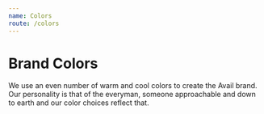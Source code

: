 ```yaml
---
name: Colors
route: /colors
---
```



# Brand Colors

We use an even number of warm and cool colors to create the Avail brand. Our personality is that of the everyman, someone approachable and down to earth and our color choices reflect that.

<Palette>
  <Swatch name="UI 100" color={colors.ui_100} />
  <Swatch name="UI 300" color={colors.ui_300} />
  <Swatch name="UI 500" color={colors.ui_500} />
  <Swatch name="UI 700" color={colors.ui_700} style={{ color: "#fff" }} />
  <Swatch name="UI 900" color={colors.ui_900} style={{ color: "#fff" }} />
</Palette>

<Palette>
  <Swatch name="Blue 100" color={colors.blue_100} />
  <Swatch name="Blue 300" color={colors.blue_300} />
  <Swatch name="Blue 500" color={colors.blue_500} style={{ color: "#fff" }} />
  <Swatch name="Blue 700" color={colors.blue_700} style={{ color: "#fff" }} />
  <Swatch name="Blue 900" color={colors.blue_900} style={{ color: "#fff" }} />
</Palette>

<Palette>
  <Swatch name="Green 100" color={colors.green_100} />
  <Swatch name="Green 300" color={colors.green_300} />
  <Swatch name="Green 500" color={colors.green_500} />
  <Swatch name="Green 700" color={colors.green_700} style={{ color: "#fff" }} />
  <Swatch name="Green 900" color={colors.green_900} style={{ color: "#fff" }} />
</Palette>

<Palette>
  <Swatch name="Gold 100" color={colors.gold_100} />
  <Swatch name="Gold 300" color={colors.gold_300} />
  <Swatch name="Gold 500" color={colors.gold_500} />
  <Swatch name="Gold 700" color={colors.gold_700} style={{ color: "#fff" }} />
  <Swatch name="Gold 900" color={colors.gold_900} style={{ color: "#fff" }} />
</Palette>

<Palette>
  <Swatch name="Straw 100" color={colors.straw_100} />
  <Swatch name="Straw 300" color={colors.straw_300} />
  <Swatch name="Straw 500" color={colors.straw_500} />
  <Swatch name="Straw 700" color={colors.straw_700} />
  <Swatch name="Straw 900" color={colors.straw_900} c />
</Palette>

<Palette>
  <Swatch name="Red 300" color={colors.red_300} />
  <Swatch name="Red 500" color={colors.red_500} style={{ color: "#fff" }} />
</Palette>

<Palette>
  <Swatch name="Purple 300" color={colors.purple_300} />
  <Swatch name="Purple 500" color={colors.purple_500} style={{ color: "#fff" }} />
</Palette>
